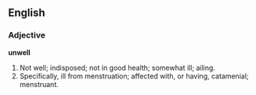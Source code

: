 ==English==

===Adjective===

'''unwell'''

#Not well; indisposed; not in good health; somewhat ill; ailing.
#Specifically, ill from menstruation; affected with, or having, catamenial; menstruant.